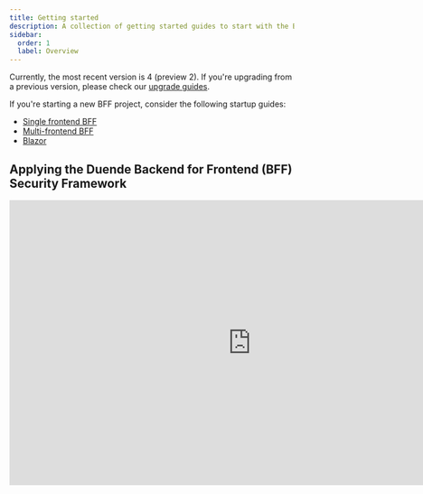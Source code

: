 ```yaml
---
title: Getting started
description: A collection of getting started guides to start with the BFF
sidebar:
  order: 1
  label: Overview
---
```


Currently, the most recent version is 4 (preview 2). If you're upgrading from a previous version, please check our [upgrade guides](/bff/upgrading). 

If you're starting a new BFF project, consider the following startup guides:

* [Single frontend BFF](/bff/getting-started/single-frontend.mdx)
* [Multi-frontend BFF](/bff/getting-started/multi-frontend.mdx)
* [Blazor](/bff/getting-started/blazor.mdx)

## Applying the Duende Backend for Frontend (BFF) Security Framework

<iframe width="853" height="505" src="https://www.youtube.com/embed/6zMSwlGBmxs" title="YouTube video player" frameborder="0" allow="accelerometer; autoplay; clipboard-write; encrypted-media; gyroscope; picture-in-picture; web-share" referrerpolicy="strict-origin-when-cross-origin" allowfullscreen></iframe>
